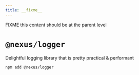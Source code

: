 ```yaml
---
title: __fixme__
---
```


FIXME this content should be at the parent level

# `@nexus/logger`

Delightful logging library that is pretty practical & performant

```bash-symbol
npm add @nexus/logger
```
